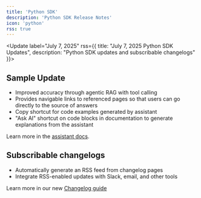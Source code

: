 ```yaml
---
title: 'Python SDK'
description: 'Python SDK Release Notes'
icon: 'python'
rss: true
---
```


<Update label="July 7, 2025" rss={{ title: "July 7, 2025 Python SDK Updates", description: "Python SDK updates and subscribable changelogs" }}>
  ## Sample Update

  - Improved accuracy through agentic RAG with tool calling
  - Provides navigable links to referenced pages so that users can go directly to the source of answers
  - Copy shortcut for code examples generated by assistant
  - "Ask AI" shortcut on code blocks in documentation to generate explanations from the assistant

  Learn more in the [assistant docs](/guides/assistant).
  
  ## Subscribable changelogs
  - Automatically generate an RSS feed from changelog pages
  - Integrate RSS-enabled updates with Slack, email, and other tools

  Learn more in our new [Changelog guide](/guides/changelogs)

</Update>